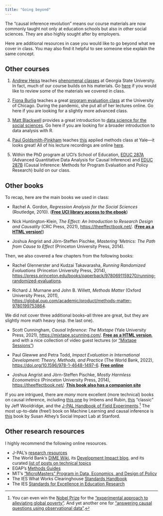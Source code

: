 ```yaml
---
title: "Going beyond"
---
```


The "causal inference revolution" means our course materials are now commonly taught not only at education schools but also in other social sciences. They are also highly sought after by employers. 

Here are additional resources in case you would like to go beyond what we cover in class. You may also find it helpful to see someone else explain the same concept. 

## Other courses

1. [Andrew Heiss](https://www.andrewheiss.com/) teaches [phenomenal classes](https://www.andrewheiss.com/teaching/) at Georgia State University. In fact, much of our course builds on his materials. Go [here](https://evalsp23.classes.andrewheiss.com/) if you would like to review some of the materials we covered in class.

2. [Fiona Burlig](https://www.fionaburlig.com/) teaches a great [program evaluation class](https://www.fionaburlig.com/ppha-34600-2020) at the University of Chicago. During the pandemic, she put all of her lectures online. Go here if you are looking for a slightly more advanced class.

3. [Matt Blackwell](https://mattblackwell.org/) provides a great introduction to [data science for the social sciences](https://gov50-f23.github.io/). Go here if you are looking for a broader introduction to data analysis with R. 

4. [Paul Goldsmith-Pinkham](https://paulgp.github.io/) teaches [this](https://github.com/paulgp/applied-methods-phd) applied methods class at Yale---it looks great! All of his lecture recordings are online [here](https://www.youtube.com/playlist?list=PLWWcL1M3lLlojLTSVf2gGYQ_9TlPyPbiJ).

5. Within the PhD program at UCI's School of Education, [EDUC 287A](https://catalogue.uci.edu/search/?P=EDUC%20287A)  (Advanced Quantitative Data Analysis for Causal Inference) and [EDUC 287B](https://catalogue.uci.edu/search/?P=EDUC%20287B) (Causal Inference: Methods for Program Evaluation and Policy Research) build on our class.

## Other books

To recap, here are the main books we used in class:

- Rachel A. Gordon, *Regression Analysis for the Social Sciences* (Routledge, 2010). ([**Free UCI library access to the ebook**](https://docs.google.com/document/d/1dUe5jqWVOYnpxxYdvgPgjHCts3391ZB3dEn5MRSnDTg/edit?usp=sharing))

- Nick Huntington-Klein, *The Effect: An Introduction to Research Design and Causality* (CRC Press, 2021), <https://theeffectbook.net/>. ([**Free as a HTML version!**](https://theeffectbook.net/))

- Joshua Angrist and Jörn-Steffen Pischke, *Mastering 'Metrics: The Path from Cause to Effect* (Princeton University Press, 2014).

Then, we also covered a few chapters from the following books: 

- Rachel Glennerster and Kudzai Takavarasha, *Running Randomized Evaluations* (Princeton University Press, 2014), <https://press.princeton.edu/books/paperback/9780691159270/running-randomized-evaluations>.  

- Richard J. Murnane and John B. Willett, *Methods Matter* (Oxford University Press, 2011), <https://global.oup.com/academic/product/methods-matter-9780199753864>.


We did not cover three additional books--all three are great, but they are slightly more math heavy (esp. the last one).

- Scott Cunningham, *Causal Inference: The Mixtape* (Yale University Press, 2021), <https://mixtape.scunning.com/>. [**Free as a HTML version**](https://mixtape.scunning.com/), and with a nice collection of video guest lectures (or ["Mixtape Sessions"](https://github.com/Mixtape-Sessions/))

- Paul Glewwe and Petra Todd, *Impact Evaluation in International Development: Theory, Methods, and Practice* (The World Bank, 2022), <https://doi.org/10.1596/978-1-4648-1497-6>. [**Free online**](https://doi.org/10.1596/978-1-4648-1497-6)

- Joshua Angrist and Jörn-Steffen Pischke, *Mostly Harmless Econometrics* (Princeton University Press, 2014), <https://theeffectbook.net/>. [**This book also has a companion site**](https://www.mostlyharmlesseconometrics.com/)

If you are intrigued, there are *many* more excellent (more technical) books on causal inference, including [this one](https://www.cambridge.org/core/books/causal-inference-for-statistics-social-and-biomedical-sciences/71126BE90C58F1A431FE9B2DD07938AB) by Imbens and Rubin, [this](https://mitpress.mit.edu/9780262232586/econometric-analysis-of-cross-section-and-panel-data/) "classic" by Jeff Wooldridge, and the [J-PAL Handbook of Field Experiments](https://www.povertyactionlab.org/page/handbook-field-experiments).[^PhD] The most up-to-date (free!) book on Machine Learning and causal inference is [this](https://bookdown.org/stanfordgsbsilab/ml-ci-tutorial/) book by Susan Athey's Social Impact Lab at Stanford. 

[^PhD]: You can even win the [Nobel Prize](https://www.nobelprize.org/uploads/2021/10/advanced-economicsciencesprize2021.pdf) for the ["experimental approach to alleviating global poverty"](https://www.nobelprize.org/prizes/economic-sciences/2019/press-release/). And yet another one for ["answering causal questions using observational data"](https://www.nobelprize.org/uploads/2021/10/advanced-economicsciencesprize2021.pdf).

## Other research resources

I highly recommend the following online resources.

- J-PAL's [research resources](https://www.povertyactionlab.org/research-resources?view=toc) 
- The World Bank's [DIME Wiki](https://dimewiki.worldbank.org/Main_Page), its [Development Impact blog](https://blogs.worldbank.org/impactevaluations), and its curated [list of posts on technical topics](https://blogs.worldbank.org/impactevaluations/curated-list-our-postings-technical-topics-your-one-stop-shop-methodology-0)
- EGAP's [Methods Guides](https://egap.org/methods-guides/)
- MIT's ["MicroMasters" Program in Data, Economics, and Design of Policy](https://micromasters.mit.edu/dedp/)
- The IES What Works Clearinghouse [Standards Handbook](https://ies.ed.gov/ncee/wwc/Docs/referenceresources/WWC-Standards-Handbook-v4-1-508.pdf) 
- The IES [Standards for Excellence in Education Research](https://ies.ed.gov/seer/) 
